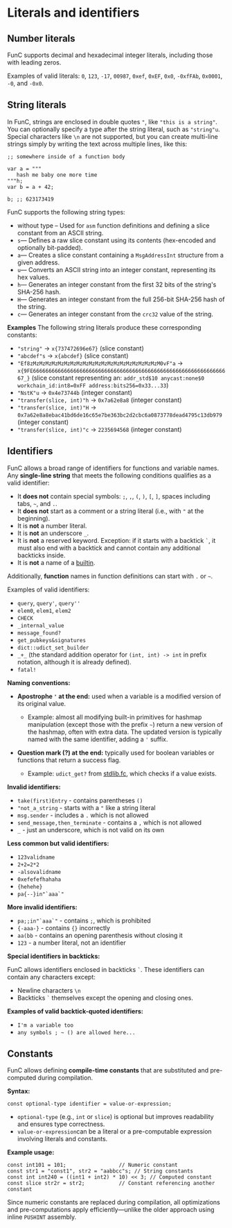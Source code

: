 
# Literals and identifiers
## Number literals

FunC supports decimal and hexadecimal integer literals, including those with leading zeros.

Examples of valid literals: `0`, `123`, `-17`, `00987`, `0xef`, `0xEF`, `0x0`, `-0xfFAb`, `0x0001`, `-0`, and `-0x0`.

## String literals

In FunC, strings are enclosed in double quotes `"`, like `"this is a string"`.<br />
You can optionally specify a type after the string literal, such as `"string"u`.<br />
Special characters like `\n` are not supported, but you can create multi-line <br />  strings simply by writing the text across multiple lines, like this:
```
;; somewhere inside of a function body

var a = """
   hash me baby one more time
"""h;
var b = a + 42;

b; ;; 623173419
```

FunC supports the following string types:
- without type – Used for `asm` function definitions and defining a slice constant from an ASCII string.
- `s`— Defines a raw slice constant using its contents (hex-encoded and optionally bit-padded).
- `a`— Creates a slice constant containing a `MsgAddressInt` structure from a given address.
- `u`— Converts an ASCII string into an integer constant, representing its hex values.
- `h`— Generates an integer constant from the first 32 bits of the string's SHA-256 hash.
- `H`— Generates an integer constant from the full 256-bit SHA-256 hash of the string.
- `c`— Generates an integer constant from the `crc32` value of the string.

**Examples**
The following string literals produce these corresponding constants:

- `"string"`  &rarr;  `x{737472696e67}` (slice constant)
- `"abcdef"s` &rarr; `x{abcdef}` (slice constant)
- `"Ef8zMzMzMzMzMzMzMzMzMzMzMzMzMzMzMzMzMzMzMzMzM0vF"a` &rarr; `x{9FE6666666666666666666666666666666666666666666666666666666666666667_}` (slice constant representing an: `addr_std$10 anycast:none$0 workchain_id:int8=0xFF address:bits256=0x33...33`)
- `"NstK"u` &rarr; `0x4e73744b` (integer constant)
- `"transfer(slice, int)"h` &rarr; `0x7a62e8a8` (integer constant)
- `"transfer(slice, int)"H` &rarr; `0x7a62e8a8ebac41bd6de16c65e7be363bc2d2cbc6a0873778dead4795c13db979` (integer constant)
- `"transfer(slice, int)"c` &rarr; `2235694568` (integer constant)

## Identifiers

FunC allows a broad range of identifiers for functions and variable names. 
Any **single-line string** that meets the following conditions qualifies as a valid identifier:
- It **does not** contain special symbols: `;`, `,`, `(`, `)`, `[`, `]`, spaces including tabs, `~`, and `.`.
- It **does not** start as a comment or a string literal (i.e., with `"` at the beginning). 
- It is **not** a number literal.
- It is **not** an underscore `_`.
- It is **not** a reserved keyword. Exception: if it starts with a backtick `` ` ``, it must also end with a backtick and cannot contain any additional backticks inside.
- It is **not** a name of a [builtin](https://github.com/ton-blockchain/ton/blob/5c392e0f2d946877bb79a09ed35068f7b0bd333a/crypto/func/builtins.cpp#L1133).

Additionally, **function** names in function definitions can start with `.` or `~`.

Examples of valid identifiers:
- `query`, `query'`, `query''`
- `elem0`, `elem1`, `elem2`
- `CHECK`
- `_internal_value`
- `message_found?`
- `get_pubkeys&signatures`
- `dict::udict_set_builder`
- `_+_` (the standard addition operator for `(int, int) -> int` in prefix notation, although it is already defined).
- `fatal!`

**Naming conventions:**

- **Apostrophe `'` at the end:** used when a variable is a modified version of its original value. 

  - Example: 
  almost all modifying built-in primitives for hashmap manipulation 
  (except those with the prefix `~`) return a new version of the hashmap, often with extra data. 
  The updated version is typically named with the same identifier, adding a `'` suffix.

- **Question mark (?) at the end:** typically used for boolean variables or functions that return a success flag.
  - Example: `udict_get?` from [stdlib.fc](/v3/documentation/smart-contracts/func/docs/stdlib), which checks if a value exists.


**Invalid identifiers:**
- `take(first)Entry` - contains parentheses `()`
- `"not_a_string` - starts with a `"` like a string literal
- `msg.sender` - includes a `.` which is not allowed
- `send_message,then_terminate` - contains a `,` which is not allowed 
- `_` - just an underscore, which is not valid on its own

**Less common but valid identifiers:**
- `123validname`
- `2+2=2*2`
- `-alsovalidname`
- `0xefefefhahaha`
- `{hehehe}`
- ``pa{--}in"`aaa`"``

**More invalid identifiers:**
- ``pa;;in"`aaa`"`` - contains `;`, which is prohibited
- `{-aaa-}` - contains `{}` incorrectly
- `aa(bb` - contains an opening parenthesis without closing it
- `123` - a number literal, not an identifier

**Special identifiers in backticks:**

FunC allows identifiers enclosed in backticks `` ` ``. These identifiers can contain any characters except:
- Newline characters `\n`
- Backticks `` ` `` themselves except the opening and closing ones.

**Examples of valid backtick-quoted identifiers:**

- `I'm a variable too`
- `any symbols ; ~ () are allowed here...`

## Constants
FunC allows defining **compile-time constants** that are substituted and pre-computed during compilation.

**Syntax:**

```func
const optional-type identifier = value-or-expression;
```

- `optional-type` (e.g., `int` or `slice`) is optional but improves readability and ensures type correctness.
- `value-or-expression`can be a literal or a pre-computable expression involving literals and constants.

**Example usage:**

```func
const int101 = 101;                 // Numeric constant
const str1 = "const1", str2 = "aabbcc"s; // String constants
const int int240 = ((int1 + int2) * 10) << 3; // Computed constant
const slice str2r = str2;           // Constant referencing another constant
```


Since numeric constants are replaced during compilation,
all optimizations and pre-computations apply efficiently—unlike the older approach using inline `PUSHINT` assembly.



<Feedback />
